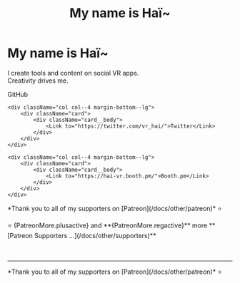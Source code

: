 ﻿---
title: My name is Haï~
sidebar_position: 1
hide_table_of_contents: true
hide_title: true
description: Documentation and gallery of Haï's tools and apps
---




<div class={clsx(styles.haiBanner)}>
</div>

# My name is Haï~
I create tools and content on social VR apps.<br/>Creativity drives me.

<div className="row">
    <div className="col col--4 margin-bottom--lg">
        <div className="card">
            <div className="card__body">
                <Link to="https://github.com/hai-vr/">GitHub</Link>
            </div>
        </div>
    </div>
    
    <div className="col col--4 margin-bottom--lg">
        <div className="card">
            <div className="card__body">
                <Link to="https://twitter.com/vr_hai/">Twitter</Link>
            </div>
        </div>
    </div>
    
    <div className="col col--4 margin-bottom--lg">
        <div className="card">
            <div className="card__body">
                <Link to="https://hai-vr.booth.pm/">Booth.pm</Link>
            </div>
        </div>
    </div>
</div>

<div className={clsx(patreonStyles.centerline)}>
<p>*Thank you to all of my supporters on [Patreon](/docs/other/patreon)* ⭐</p>
<PatreonPlus />
<Patronelt k="-1">⭐ {PatreonMore.plusactive} and **{PatreonMore.regactive}** more **[Patreon Supporters ...](/docs/other/supporters)**</Patronelt>
</div>

<br />

<Gallery />

<br />

---

<div className={clsx(patreonStyles.centerline)}>
<p>*Thank you to all of my supporters on [Patreon](/docs/other/patreon)* ⭐</p>
<PatreonPlus />
<PatreonReg />
</div>

<br />